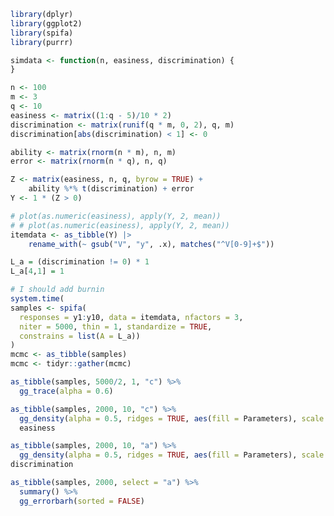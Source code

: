 
```r
library(dplyr)
library(ggplot2)
library(spifa)
library(purrr)

simdata <- function(n, easiness, discrimination) {
}

n <- 100
m <- 3
q <- 10
easiness <- matrix((1:q - 5)/10 * 2)
discrimination <- matrix(runif(q * m, 0, 2), q, m)
discrimination[abs(discrimination) < 1] <- 0

ability <- matrix(rnorm(n * m), n, m)
error <- matrix(rnorm(n * q), n, q)

Z <- matrix(easiness, n, q, byrow = TRUE) +
    ability %*% t(discrimination) + error
Y <- 1 * (Z > 0)

# plot(as.numeric(easiness), apply(Y, 2, mean))
# # plot(as.numeric(easiness), apply(Y, 2, mean))
itemdata <- as_tibble(Y) |>
    rename_with(~ gsub("V", "y", .x), matches("^V[0-9]+$"))
```

```r

L_a = (discrimination != 0) * 1
L_a[4,1] = 1

# I should add burnin
system.time(
samples <- spifa(
  responses = y1:y10, data = itemdata, nfactors = 3,
  niter = 5000, thin = 1, standardize = TRUE,
  constrains = list(A = L_a))
)
mcmc <- as_tibble(samples)
mcmc <- tidyr::gather(mcmc)

as_tibble(samples, 5000/2, 1, "c") %>%
  gg_trace(alpha = 0.6)

as_tibble(samples, 2000, 10, "c") %>%
  gg_density(alpha = 0.5, ridges = TRUE, aes(fill = Parameters), scale = 3)
  easiness

as_tibble(samples, 2000, 10, "a") %>%
  gg_density(alpha = 0.5, ridges = TRUE, aes(fill = Parameters), scale = 3)
discrimination

as_tibble(samples, 2000, select = "a") %>%
  summary() %>%
  gg_errorbarh(sorted = FALSE)



```


